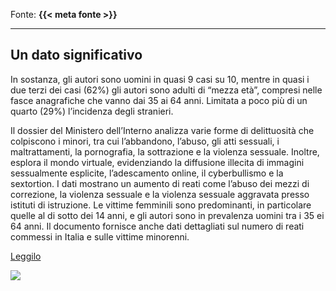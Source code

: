 :::{.fonte}
Fonte: **{{< meta fonte >}}**
:::

---

::: {.callout-tip}
## Un dato significativo
In sostanza, gli autori sono uomini in quasi 9 casi su 10, mentre in quasi i due terzi dei casi (62%) gli autori sono adulti di “mezza età”, compresi nelle fasce anagrafiche che vanno dai 35 ai 64 anni. Limitata a poco più di un quarto (29%) l’incidenza degli stranieri.
:::

:::{.descrizione}
Il dossier del Ministero dell'Interno analizza varie forme di delittuosità che colpiscono i minori, tra cui l'abbandono, l'abuso, gli atti sessuali, i maltrattamenti, la pornografia, la sottrazione e la violenza sessuale. Inoltre, esplora il mondo virtuale, evidenziando la diffusione illecita di immagini sessualmente esplicite, l'adescamento online, il cyberbullismo e la sextortion. I dati mostrano un aumento di reati come l'abuso dei mezzi di correzione, la violenza sessuale e la violenza sessuale aggravata presso istituti di istruzione. Le vittime femminili sono predominanti, in particolare quelle al di sotto dei 14 anni, e gli autori sono in prevalenza uomini tra i 35 ei 64 anni. Il documento fornisce anche dati dettagliati sul numero di reati commessi in Italia e sulle vittime minorenni.
:::

[Leggilo](https://bambiniegenitori.bergamo.it/files/elaborato-minorenni-vittime-di-abusi%20ministero%20dell'interno.pdf){.btn-action-primary .btn-action .btn .btn-success .btn-lg}

[![]({{< meta image >}})](https://bambiniegenitori.bergamo.it/files/elaborato-minorenni-vittime-di-abusi%20ministero%20dell'interno.pdf)

